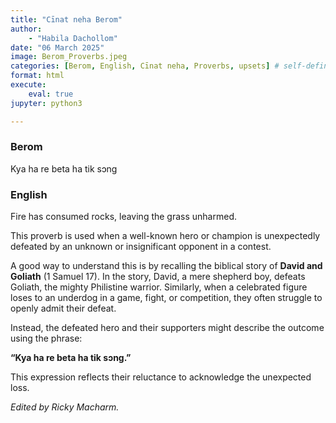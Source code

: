 ```yaml
---
title: "Cīnat neha Berom"
author: 
    - "Habila Dachollom"
date: "06 March 2025"
image: Berom_Proverbs.jpeg
categories: [Berom, English, Cīnat neha, Proverbs, upsets] # self-defined categories
format: html
execute:
    eval: true
jupyter: python3

---
```


:::: {.panel-tabset}

### Berom    
Kya ha re beta ha tik sɔng


### English    
Fire has consumed rocks, leaving the grass unharmed.
::::


This proverb is used when a well-known hero or champion is unexpectedly defeated by an unknown or insignificant opponent in a contest.  

A good way to understand this is by recalling the biblical story of **David and Goliath** (1 Samuel 17). In the story, David, a mere shepherd boy, defeats Goliath, the mighty Philistine warrior. Similarly, when a celebrated figure loses to an underdog in a game, fight, or competition, they often struggle to openly admit their defeat.  

Instead, the defeated hero and their supporters might describe the outcome using the phrase:  

**"Kya ha re beta ha tik sɔng."**  

This expression reflects their reluctance to acknowledge the unexpected loss.

*Edited by Ricky Macharm.*


